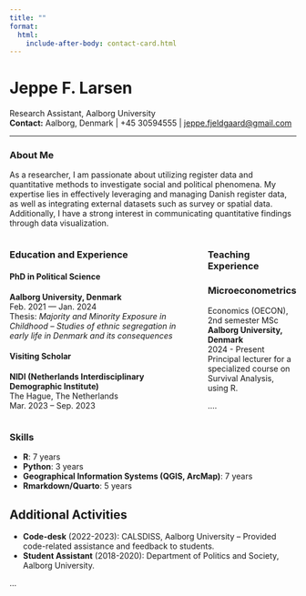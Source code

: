```yaml
---
title: ""
format:
  html:
    include-after-body: contact-card.html
---
```



# Jeppe F. Larsen

Research Assistant, Aalborg University  
**Contact:** Aalborg, Denmark | +45 30594555 | [jeppe.fjeldgaard@gmail.com](mailto:jeppe.fjeldgaard@gmail.com)

---

### About Me

As a researcher, I am passionate about utilizing register data and quantitative methods to investigate social and political phenomena. My expertise lies in effectively leveraging and managing Danish register data, as well as integrating external datasets such as survey or spatial data. Additionally, I have a strong interest in communicating quantitative findings through data visualization.


<div style="display: flex; align-items: flex-start; gap: 20px;">

<div style="width: 400px;"> 

### **Education and Experience**

#### PhD in Political Science  
**Aalborg University, Denmark**  
Feb. 2021 — Jan. 2024  
Thesis: *Majority and Minority Exposure in Childhood – Studies of ethnic segregation in early life in Denmark and its consequences*

#### Visiting Scholar  
**NIDI (Netherlands Interdisciplinary Demographic Institute)**  
The Hague, The Netherlands  
Mar. 2023 – Sep. 2023  

</div>

<div style="flex: 2;">

### **Teaching Experience**

### Microeconometrics  
Economics (OECON), 2nd semester MSc  
**Aalborg University, Denmark**  
2024 - Present  
Principal lecturer for a specialized course on Survival Analysis, using R.

....

</div>

</div>

### **Skills**

- **R**: 7 years
- **Python**: 3 years
- **Geographical Information Systems (QGIS, ArcMap)**: 7 years
- **Rmarkdown/Quarto**: 5 years

## Additional Activities

- **Code-desk** (2022-2023): CALSDISS, Aalborg University – Provided code-related assistance and feedback to students.
- **Student Assistant** (2018-2020): Department of Politics and Society, Aalborg University.

... 